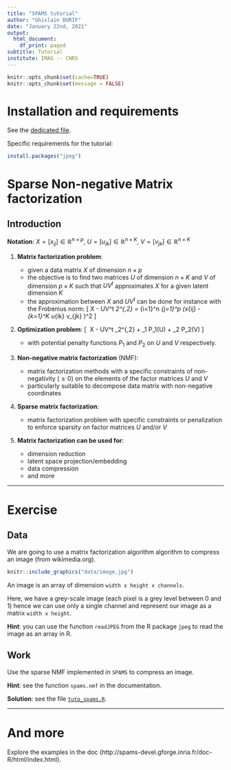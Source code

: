 ```yaml
---
title: "SPAMS tutorial"
author: "Ghislain DURIF"
date: "January 22nd, 2021"
output:
  html_document:
    df_print: paged
subtitle: Tutorial
institute: IMAG -- CNRS
---
```


```r
knitr::opts_chunk$set(cache=TRUE)
knitr::opts_chunk$set(message = FALSE)
```

# Installation and requirements

See the [dedicated file](../requirements.md).

Specific requirements for the tutorial:
```r
install.packages("jpeg")
```

# Sparse Non-negative Matrix factorization

## Introduction

**Notation**: $X = [x_{ij}]\in\mathbb{R}^{n \times p}$, $U = [u_{ik}]\in\mathbb{R}^{n \times K}$, $V = [v_{jk}]\in\mathbb{R}^{n \times K}$

1. **Matrix factorization problem**:

   - given a data matrix $X$ of dimension $n \times p$
   - the objective is to find two matrices $U$ of dimension $n \times K$ and $V$ of dimension $p \times K$ such that $UV^t$ approximates $X$ for a given latent dimension $K$
   - the approximation between $X$ and $UV^t$ can be done for instance with the Frobenius norm:
\[
\Vert X - UV^t \Vert_2^{\,2} = \sum_{i=1}^n \sum_{j=1}^p \Big(x_{ij} - \sum_{k=1}^K u_{ik} v_{jk} \Big)^2
\]


2. **Optimization problem**:
\[
\underset{U\in\mathbb{R}^{n \times K},V\in\mathbb{R}^{n \times K}}{argmin}\ \Vert X - UV^t \Vert_2^{\,2} + \lambda_1 P_1(U)  + \lambda_2 P_2(V)
\]
   - with potential penalty functions $P_1$ and $P_2$ on $U$ and $V$ respectively.


3. **Non-negative matrix factorization** (NMF):

   - matrix factorization methods with a specific constraints of non-negativity ($\geq 0$) on the elements of the factor matrices $U$ and $V$
   - particularly suitable to decompose data matrix with non-negative coordinates


4. **Sparse matrix factorization**:

   - matrix factorization problem with specific constraints or penalization to enforce sparsity on factor matrices $U$ and/or $V$


5. **Matrix factorization can be used for**:

   - dimension reduction
   - latent space projection/embedding
   - data compression
   - and more

---

# Exercise

## Data

We are going to use a matrix factorization algorithm algorithm to compress an image (from wikimedia.org).

```r
knitr::include_graphics("data/image.jpg")
```

An image is an array of dimension `width x height x channels`.

Here, we have a grey-scale image (each pixel is a grey level between 0 and 1) hence we can use only a single channel and represent our image as a matrix `width x height`.

**Hint**: you can use the function `readJPEG` from the R package `jpeg` to read the image as an array in R.


## Work

Use the sparse NMF implemented in `SPAMS` to compress an image.

**Hint**: see the function `spams.nmf` in the documentation.

**Solution**: see the file [`tuto_spams.R`](./tuto_spams.R`).

---

# And more

Explore the examples in the doc (http://spams-devel.gforge.inria.fr/doc-R/html/index.html).

